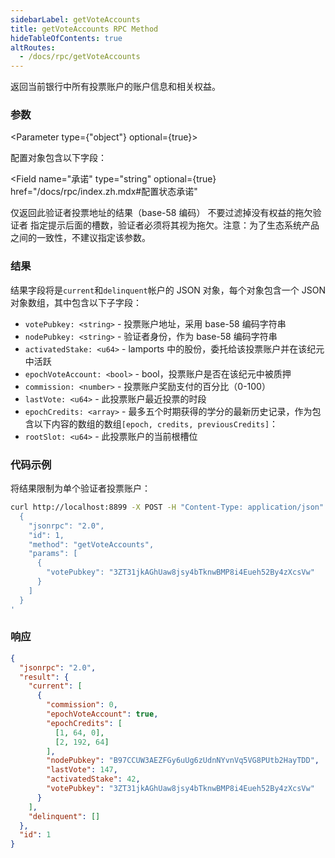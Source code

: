 ```yaml
---
sidebarLabel: getVoteAccounts
title: getVoteAccounts RPC Method
hideTableOfContents: true
altRoutes:
  - /docs/rpc/getVoteAccounts
---
```


返回当前银行中所有投票账户的账户信息和相关权益。

<DocSideBySide>

<DocLeftSide>

### 参数

<Parameter type={"object"} optional={true}>

  配置对象包含以下字段：

  <Field
    name="承诺"
    type="string"
    optional={true}
    href="/docs/rpc/index.zh.mdx#配置状态承诺"
  ></Field>

<Field name="votePubkey" type="string" optional={true}>
  仅返回此验证者投票地址的结果（base-58 编码）
</Field>

<Field name="keepUnstakedDelinquents" type="bool" optional={true}>
  不要过滤掉没有权益的拖欠验证者
</Field>

<Field name="delinquentSlotDistance" type="u64" optional={true}>
  指定提示后面的槽数，验证者必须将其视为拖欠。注意：为了生态系统产品之间的一致性，不建议指定该参数。
</Field>

</Parameter>

### 结果

  结果字段将是`current`和`delinquent`帐户的 JSON 对象，每个对象包含一个 JSON 对象数组，其中包含以下子字段：

- `votePubkey: <string>` - 投票账户地址，采用 base-58 编码字符串
- `nodePubkey: <string>` - 验证者身份，作为 base-58 编码字符串
- `activatedStake: <u64>` - lamports 中的股份，委托给该投票账户并在该纪元中活跃
- `epochVoteAccount: <bool>` - bool，投票账户是否在该纪元中被质押
- `commission: <number>` - 投票账户奖励支付的百分比（0-100）
- `lastVote: <u64>` - 此投票账户最近投票的时段
- `epochCredits: <array>` - 最多五个时期获得的学分的最新历史记录，作为包含以下内容的数组的数组`[epoch, credits, previousCredits]`：
- `rootSlot: <u64>` - 此投票账户的当前根槽位

</DocLeftSide>

<DocRightSide>

### 代码示例

将结果限制为单个验证者投票账户：

```bash
curl http://localhost:8899 -X POST -H "Content-Type: application/json" -d '
  {
    "jsonrpc": "2.0",
    "id": 1,
    "method": "getVoteAccounts",
    "params": [
      {
        "votePubkey": "3ZT31jkAGhUaw8jsy4bTknwBMP8i4Eueh52By4zXcsVw"
      }
    ]
  }
'
```

### 响应

```json
{
  "jsonrpc": "2.0",
  "result": {
    "current": [
      {
        "commission": 0,
        "epochVoteAccount": true,
        "epochCredits": [
          [1, 64, 0],
          [2, 192, 64]
        ],
        "nodePubkey": "B97CCUW3AEZFGy6uUg6zUdnNYvnVq5VG8PUtb2HayTDD",
        "lastVote": 147,
        "activatedStake": 42,
        "votePubkey": "3ZT31jkAGhUaw8jsy4bTknwBMP8i4Eueh52By4zXcsVw"
      }
    ],
    "delinquent": []
  },
  "id": 1
}
```

</DocRightSide>
</DocSideBySide>
